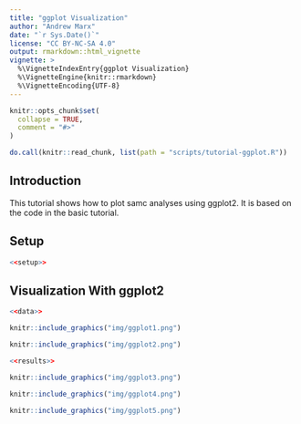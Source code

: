 ```yaml
---
title: "ggplot Visualization"
author: "Andrew Marx"
date: "`r Sys.Date()`"
license: "CC BY-NC-SA 4.0"
output: rmarkdown::html_vignette
vignette: >
  %\VignetteIndexEntry{ggplot Visualization}
  %\VignetteEngine{knitr::rmarkdown}
  %\VignetteEncoding{UTF-8}
---
```


```r
knitr::opts_chunk$set(
  collapse = TRUE,
  comment = "#>"
)

do.call(knitr::read_chunk, list(path = "scripts/tutorial-ggplot.R"))
```

## Introduction

This tutorial shows how to plot samc analyses using ggplot2. It is based on the code in the basic tutorial.


## Setup

```r
<<setup>>
```


## Visualization With ggplot2

```r
<<data>>
```

```r
knitr::include_graphics("img/ggplot1.png")
```

```r
knitr::include_graphics("img/ggplot2.png")
```

```r
<<results>>
```

```r
knitr::include_graphics("img/ggplot3.png")
```

```r
knitr::include_graphics("img/ggplot4.png")
```

```r
knitr::include_graphics("img/ggplot5.png")
```
